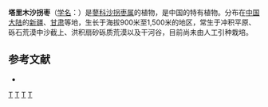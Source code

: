 {{Speciesbox 
| taxon = Calligonum roborovskii
| authority = A. Los.
}}
'''塔里木沙拐枣'''（[[学名|学名]]：{{lang|la|''Calligonum roborovskii''}}）是[[蓼科|蓼科]][[沙拐枣属|沙拐枣属]]的植物，是中国的特有植物。分布在[[中国大陆|中国大陆]]的[[新疆|新疆]]、[[甘肃|甘肃]]等地，生长于海拔900米至1,500米的地区，常生于冲积平原、砾石荒漠中沙截上、洪积扇砂砾质荒漠以及干河谷，目前尚未由人工引种栽培。

== 参考文献 ==
<div class="references-small">
* {{cite web| url =http://www.bioinfo.cn/db05/KmzwSpecies.php?action=view&id=17190| title =塔里木沙拐枣| work =《中国高等植物数据库全库》| publisher =中国科学院微生物研究所| author =昆明植物研究所| accessdate =2009-02-25| deadurl =yes| archiveurl =https://web.archive.org/web/20160305070718/http://www.bioinfo.cn/db05/KmzwSpecies.php?action=view&id=17190| archivedate =2016-03-05}}
</div>

{{Taxonbar}}

[[Category:沙拐枣属|T]]
[[Category:中國特有植物|T]]
[[Category:新疆植物|T]]
[[Category:甘肃植物|T]]